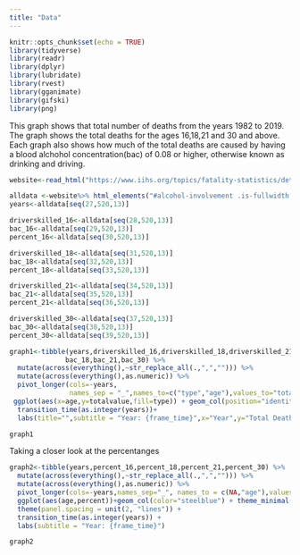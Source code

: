 ```yaml
---
title: "Data"
---
```


```r
knitr::opts_chunk$set(echo = TRUE)
library(tidyverse)
library(readr)
library(dplyr)
library(lubridate)
library(rvest)
library(gganimate)
library(gifski)
library(png)
```

This graph shows that total number of deaths from the years 1982 to 2019. The graph shows the total deaths for the ages 16,18,21 and 30 and above. Each graph also shows how much of the total deaths are caused by having a blood alchohol concentration(bac) of 0.08 or higher, otherwise known as drinking and driving.

```r
website<-read_html("https://www.iihs.org/topics/fatality-statistics/detail/teenagers#alcohol-involvement")

alldata <-website%>% html_elements("#alcohol-involvement .is-fullwidth:nth-child(4) th , #alcohol-involvement .is-fullwidth:nth-child(4) td") %>% html_text2()
years<-alldata[seq(27,520,13)]

driverskilled_16<-alldata[seq(28,520,13)]
bac_16<-alldata[seq(29,520,13)]
percent_16<-alldata[seq(30,520,13)]

driverskilled_18<-alldata[seq(31,520,13)]
bac_18<-alldata[seq(32,520,13)]
percent_18<-alldata[seq(33,520,13)]

driverskilled_21<-alldata[seq(34,520,13)]
bac_21<-alldata[seq(35,520,13)]
percent_21<-alldata[seq(36,520,13)]

driverskilled_30<-alldata[seq(37,520,13)]
bac_30<-alldata[seq(38,520,13)]
percent_30<-alldata[seq(39,520,13)]

graph1<-tibble(years,driverskilled_16,driverskilled_18,driverskilled_21,driverskilled_30,bac_16,
              bac_18,bac_21,bac_30) %>%  
  mutate(across(everything(),~str_replace_all(.,",",""))) %>% 
  mutate(across(everything(),as.numeric)) %>% 
  pivot_longer(cols=-years,
               names_sep = "_",names_to=c("type","age"),values_to="totalvalue") %>% 
 ggplot(aes(x=age,y=totalvalue,fill=type)) + geom_col(position="identity") + 
  transition_time(as.integer(years))+
  labs(title="",subtitle = "Year: {frame_time}",x="Year",y="Total Deaths", caption="Source: iihs.org") + theme_minimal() + theme(panel.spacing = unit(2, "lines")) + scale_fill_discrete(name = "Cause",   labels = c("Alcohol","Other"))

graph1
```

Taking a closer look at the percentanges

```r
graph2<-tibble(years,percent_16,percent_18,percent_21,percent_30) %>% 
  mutate(across(everything(),~str_replace_all(.,",",""))) %>% 
  mutate(across(everything(),as.numeric)) %>%
  pivot_longer(cols=-years,names_sep="_", names_to = c(NA,"age"),values_to = "percent") %>% 
  ggplot(aes(age,percent))+geom_col(color="steelblue") + theme_minimal() +  
  theme(panel.spacing = unit(2, "lines")) + 
  transition_time(as.integer(years)) + 
  labs(subtitle = "Year: {frame_time}")

graph2
```

